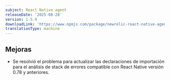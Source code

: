 ```yaml
---
subject: React Native agent
releaseDate: '2025-08-28'
version: 1.5.9
downloadLink: 'https://www.npmjs.com/package/newrelic-react-native-agent/v/1.5.9'
translationType: machine
---
```


## Mejoras

* Se resolvió el problema para actualizar las declaraciones de importación para el análisis de stack de errores compatible con React Native versión 0.78 y anteriores.